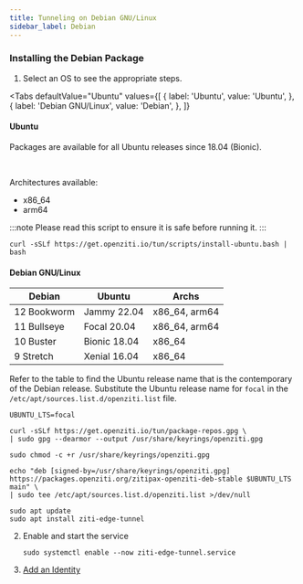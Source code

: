 ```yaml
---
title: Tunneling on Debian GNU/Linux
sidebar_label: Debian
---
```



### Installing the Debian Package

1. Select an OS to see the appropriate steps.

<Tabs
  defaultValue="Ubuntu"
  values={[
      { label: 'Ubuntu', value: 'Ubuntu', },
      { label: 'Debian GNU/Linux', value: 'Debian', },
  ]}
>

<TabItem value="Ubuntu">

#### Ubuntu

Packages are available for all Ubuntu releases since 18.04 (Bionic).

<br/>

Architectures available:

* x86_64
* arm64

:::note
Please read this script to ensure it is safe before running it.
:::

```text
curl -sSLf https://get.openziti.io/tun/scripts/install-ubuntu.bash | bash
```

</TabItem>

<TabItem value="Debian">

#### Debian GNU/Linux

| Debian      | Ubuntu       | Archs         |
|-------------|--------------|---------------|
| 12 Bookworm | Jammy 22.04  | x86_64, arm64 |
| 11 Bullseye | Focal 20.04  | x86_64, arm64 |
| 10 Buster   | Bionic 18.04 | x86_64        |
|  9 Stretch  | Xenial 16.04 | x86_64        |

Refer to the table to find the Ubuntu release name that is the contemporary of the Debian release. Substitute the Ubuntu
release name for `focal` in the `/etc/apt/sources.list.d/openziti.list` file.

```text
UBUNTU_LTS=focal
```

```text
curl -sSLf https://get.openziti.io/tun/package-repos.gpg \
| sudo gpg --dearmor --output /usr/share/keyrings/openziti.gpg
```

```text
sudo chmod -c +r /usr/share/keyrings/openziti.gpg
```

```text
echo "deb [signed-by=/usr/share/keyrings/openziti.gpg] https://packages.openziti.org/zitipax-openziti-deb-stable $UBUNTU_LTS main" \
| sudo tee /etc/apt/sources.list.d/openziti.list >/dev/null
```

```text
sudo apt update
sudo apt install ziti-edge-tunnel
```

</TabItem>
</Tabs>

2. Enable and start the service

    ```text
    sudo systemctl enable --now ziti-edge-tunnel.service
    ```

2. [Add an Identity](/reference/tunnelers/60-linux/index.mdx#adding-identities)
